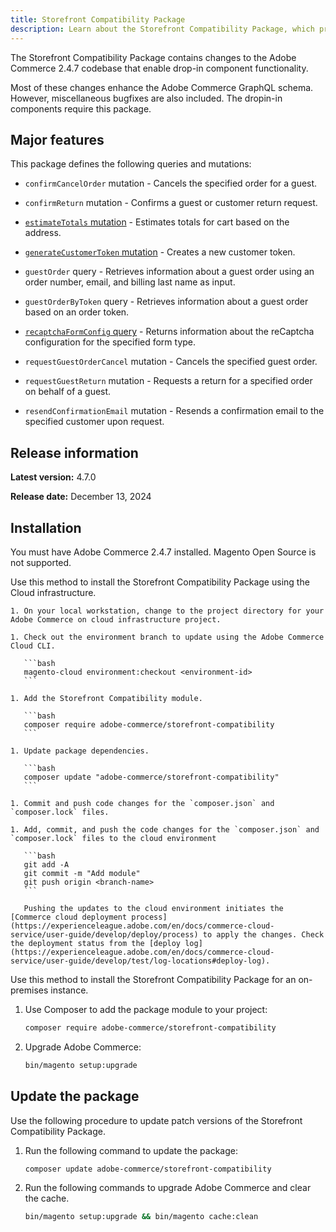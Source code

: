 ```yaml
---
title: Storefront Compatibility Package
description: Learn about the Storefront Compatibility Package, which provides GraphQL enhancements available to your Storefront.
---
```



The Storefront Compatibility Package contains changes to the Adobe Commerce 2.4.7 codebase that enable drop-in component functionality.

Most of these changes enhance the Adobe Commerce GraphQL schema. However, miscellaneous bugfixes are also included. The dropin-in components require this package.

## Major features

This package defines the following queries and mutations:

- `confirmCancelOrder` mutation - Cancels the specified order for a guest.

- `confirmReturn` mutation - Confirms a guest or customer return request.

- [`estimateTotals` mutation](https://developer.adobe.com/commerce/webapi/graphql/schema/cart/mutations/estimate-totals/) - Estimates totals for cart based on the address.

- [`generateCustomerToken` mutation](https://developer.adobe.com/commerce/webapi/graphql/schema/customer/mutations/generate-token/) - Creates a new customer token.

- `guestOrder` query - Retrieves information about a guest order using an order number, email, and billing last name as input.

- `guestOrderByToken` query - Retrieves information about a guest order based on an order token.

- [`recaptchaFormConfig` query](https://developer.adobe.com/commerce/webapi/graphql/schema/store/queries/recaptcha-form-config/) - Returns information about the reCaptcha configuration for the specified form type.

- `requestGuestOrderCancel` mutation - Cancels the specified guest order.

- `requestGuestReturn` mutation - Requests a return for a specified order on behalf of a guest.

- `resendConfirmationEmail` mutation - Resends a confirmation email to the specified customer upon request.

## Release information

**Latest version:** 4.7.0

**Release date:** December 13, 2024


## Installation

You must have Adobe Commerce 2.4.7 installed. Magento Open Source is not supported.

<Tabs>
  <TabItem label="Cloud infrastructure">

Use this method to install the Storefront Compatibility Package using the Cloud infrastructure.

    1. On your local workstation, change to the project directory for your Adobe Commerce on cloud infrastructure project.

    1. Check out the environment branch to update using the Adobe Commerce Cloud CLI.

       ```bash
       magento-cloud environment:checkout <environment-id>
       ```

    1. Add the Storefront Compatibility module.

       ```bash
       composer require adobe-commerce/storefront-compatibility
       ```

    1. Update package dependencies.

       ```bash
       composer update "adobe-commerce/storefront-compatibility"
       ```

    1. Commit and push code changes for the `composer.json` and `composer.lock` files.

    1. Add, commit, and push the code changes for the `composer.json` and `composer.lock` files to the cloud environment

       ```bash
       git add -A
       git commit -m "Add module"
       git push origin <branch-name>
       ```

       Pushing the updates to the cloud environment initiates the [Commerce cloud deployment process](https://experienceleague.adobe.com/en/docs/commerce-cloud-service/user-guide/develop/deploy/process) to apply the changes. Check the deployment status from the [deploy log](https://experienceleague.adobe.com/en/docs/commerce-cloud-service/user-guide/develop/test/log-locations#deploy-log).

  </TabItem>
  
  <TabItem label="On premises">

Use this method to install the Storefront Compatibility Package for an on-premises instance.

1. Use Composer to add the package module to your project:

   ```bash
   composer require adobe-commerce/storefront-compatibility
   ```

1. Upgrade Adobe Commerce:

   ```bash
   bin/magento setup:upgrade
   ```

  </TabItem>

</Tabs>

## Update the package

Use the following procedure to update patch versions of the Storefront Compatibility Package.

1. Run the following command to update the package:

   ```bash
   composer update adobe-commerce/storefront-compatibility
   ```

1. Run the following commands to upgrade Adobe Commerce and clear the cache.

   ```bash
   bin/magento setup:upgrade && bin/magento cache:clean
   ```
